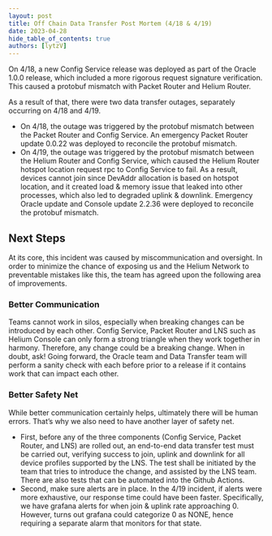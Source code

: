 ```yaml
---
layout: post
title: Off Chain Data Transfer Post Mortem (4/18 & 4/19)
date: 2023-04-28
hide_table_of_contents: true
authors: [lytzV]
---
```


On 4/18, a new Config Service release was deployed as part of the Oracle 1.0.0 release, which
included a more rigorous request signature verification. This caused a protobuf mismatch with Packet
Router and Helium Router.

<!--truncate-->

As a result of that, there were two data transfer outages, separately occurring on 4/18 and 4/19.

- On 4/18, the outage was triggered by the protobuf mismatch between the Packet Router and Config
  Service. An emergency Packet Router update 0.0.22 was deployed to reconcile the protobuf mismatch.
- On 4/19, the outage was triggered by the protobuf mismatch between the Helium Router and Config
  Service, which caused the Helium Router hotspot location request rpc to Config Service to fail. As
  a result, devices cannot join since DevAddr allocation is based on hotspot location, and it
  created load & memory issue that leaked into other processes, which also led to degraded uplink &
  downlink. Emergency Oracle update and Console update 2.2.36 were deployed to reconcile the
  protobuf mismatch.

## Next Steps

At its core, this incident was caused by miscommunication and oversight. In order to minimize the
chance of exposing us and the Helium Network to preventable mistakes like this, the team has agreed
upon the following area of improvements.

### Better Communication

Teams cannot work in silos, especially when breaking changes can be introduced by each other. Config
Service, Packet Router and LNS such as Helium Console can only form a strong triangle when they work
together in harmony. Therefore, any change could be a breaking change. When in doubt, ask! Going
forward, the Oracle team and Data Transfer team will perform a sanity check with each before prior
to a release if it contains work that can impact each other.

### Better Safety Net

While better communication certainly helps, ultimately there will be human errors. That’s why we
also need to have another layer of safety net.

- First, before any of the three components (Config Service, Packet Router, and LNS) are rolled out,
  an end-to-end data transfer test must be carried out, verifying success to join, uplink and
  downlink for all device profiles supported by the LNS. The test shall be initiated by the team
  that tries to introduce the change, and assisted by the LNS team. There are also tests that can be
  automated into the Github Actions.
- Second, make sure alerts are in place. In the 4/19 incident, if alerts were more exhaustive, our
  response time could have been faster. Specifically, we have grafana alerts for when join & uplink
  rate approaching 0. However, turns out grafana could categorize 0 as NONE, hence requiring a
  separate alarm that monitors for that state.
